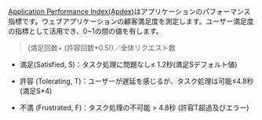 [Application Performance Index(Apdex)](https://www.apdex.org/)はアプリケーションのパフォーマンス指標です。ウェブアプリケーションの顧客満足度を測定します。ユーザー満足度の指標として活用でき、0~1の間の値を有します。

> (満足回数+ (許容回数\*0.5))／全体リクエスト数

- 満足(Satisfied, S)：タスク処理に問題なし≤ 1.2秒(満足Sデフォルト値)

- 許容 (Tolerating, T)：ユーザーが遅延を感じるが、タスク処理は可能≤4.8秒(満足S\*4)

- 不満 (Frustrated, F)：タスク処理の不可能 > 4.8秒 
   (許容T超過及びエラー)
